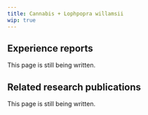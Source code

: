 ---
title: Cannabis + Lophpopra willamsii
wip: true
---

## Experience reports

This page is still being written.

## Related research publications

This page is still being written.


